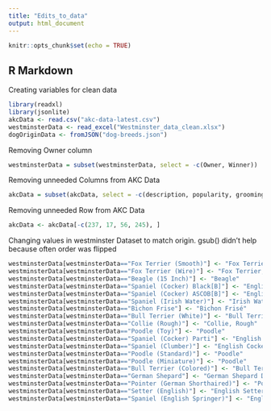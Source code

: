 ```yaml
---
title: "Edits_to_data"
output: html_document
---
```


```r
knitr::opts_chunk$set(echo = TRUE)
```

## R Markdown

Creating variables for clean data
```r
library(readxl)
library(jsonlite)
akcData <- read.csv("akc-data-latest.csv")
westminsterData <- read_excel("Westminster_data_clean.xlsx")
dogOriginData <- fromJSON("dog-breeds.json")
```

Removing Owner column
```r
westminsterData = subset(westminsterData, select = -c(Owner, Winner))
```

Removing unneeded Columns from AKC Data
```r
akcData = subset(akcData, select = -c(description, popularity, grooming_frequency_value, grooming_frequency_category, shedding_value, shedding_category, energy_level_value, trainability_value, trainability_category, demeanor_value, energy_level_category, demeanor_category))
```

Removing unneeded Row from AKC Data
```r
akcData <- akcData[-c(237, 17, 56, 245), ]
```

Changing values in westminster Dataset to match origin. gsub() didn't help because often order was flipped
```r
westminsterData[westminsterData=="Fox Terrier (Smooth)"] <- "Fox Terrier, Smooth"
westminsterData[westminsterData=="Fox Terrier (Wire)"] <- "Fox Terrier, Wire"
westminsterData[westminsterData=="Beagle (15 Inch)"] <- "Beagle"
westminsterData[westminsterData=="Spaniel (Cocker) Black[B]"] <- "English Cocker Spaniel"
westminsterData[westminsterData=="Spaniel (Cocker) ASCOB[B]"] <- "English Cocker Spaniel"
westminsterData[westminsterData=="Spaniel (Irish Water)"] <- "Irish Water Spaniel"
westminsterData[westminsterData=="Bichon Frise"] <- "Bichon Frisé"
westminsterData[westminsterData=="Bull Terrier (White)"] <- "Bull Terrier"
westminsterData[westminsterData=="Collie (Rough)"] <- "Collie, Rough"
westminsterData[westminsterData=="Poodle (Toy)"] <- "Poodle"
westminsterData[westminsterData=="Spaniel (Cocker) Parti"] <- "English Cocker Spaniel"
westminsterData[westminsterData=="Spaniel (Clumber)"] <- "English Cocker Spaniel"
westminsterData[westminsterData=="Poodle (Standard)"] <- "Poodle"
westminsterData[westminsterData=="Poodle (Miniature)"] <- "Poodle"
westminsterData[westminsterData=="Bull Terrier (Colored)"] <- "Bull Terrier"
westminsterData[westminsterData=="German Shepard"] <- "German Shepard Dog"
westminsterData[westminsterData=="Pointer (German Shorthaired)"] <- "Pointer"
westminsterData[westminsterData=="Setter (English)"] <- "English Setter"
westminsterData[westminsterData=="Spaniel (English Springer)"] <- "English Springer Spaniel"
```


